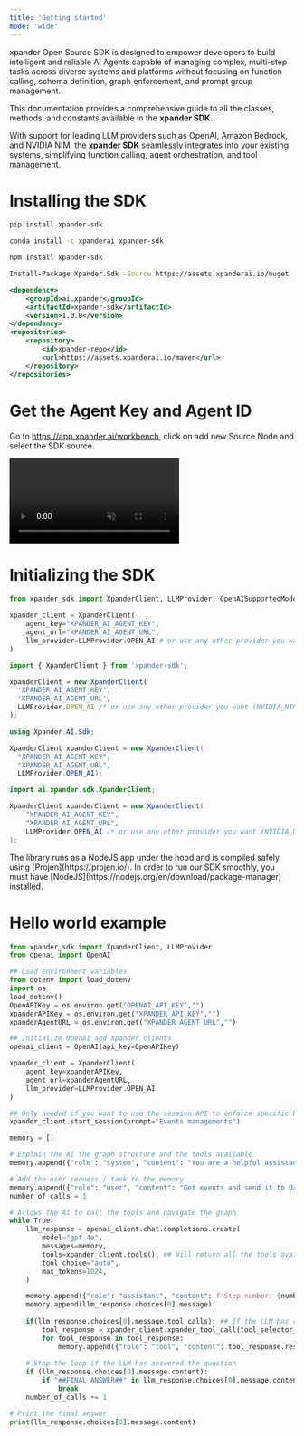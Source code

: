 ```yaml
---
title: 'Getting started'
mode: 'wide'  
---
```


xpander Open Source SDK is designed to empower developers to build intelligent and reliable AI Agents capable of managing complex, multi-step tasks across diverse systems and platforms without focusing on function calling, schema definition, graph enforcement, and prompt group management.

This documentation provides a comprehensive guide to all the classes, methods, and constants available in the **xpander SDK**. 

With support for leading LLM providers such as OpenAI, Amazon Bedrock, and NVIDIA NIM, the **xpander SDK** seamlessly integrates into your existing systems, simplifying function calling, agent orchestration, and tool management.

# Installing the SDK

<CodeGroup>

```bash PIP
pip install xpander-sdk
```

```bash Conda
conda install -c xpanderai xpander-sdk
```

```bash NPM
npm install xpander-sdk
```

```bash NuGet
Install-Package Xpander.Sdk -Source https://assets.xpanderai.io/nuget
```

```xml Maven
<dependency>
    <groupId>ai.xpander</groupId>
    <artifactId>xpander-sdk</artifactId>
    <version>1.0.0</version>
</dependency>
<repositories>
    <repository>
        <id>xpander-repo</id>
        <url>https://assets.xpanderai.io/maven</url>
    </repository>
</repositories>

```

</CodeGroup>


# Get the Agent Key and Agent ID

Go to https://app.xpander.ai/workbench, click on add new Source Node and select the SDK source.

<Frame>
  <video
  autoPlay
  muted
  loop
  playsInline
  className="w-full"
  src="https://assets.xpanderai.io/docs/static/videos/sdk-source-node.mov"
></video>

</Frame>

# Initializing the SDK

<CodeGroup>

```python Python
from xpander_sdk import XpanderClient, LLMProvider, OpenAISupportedModels

xpander_client = XpanderClient(
    agent_key="XPANDER_AI_AGENT_KEY",
    agent_url="XPANDER_AI_AGENT_URL",
    llm_provider=LLMProvider.OPEN_AI # or use any other provider you want (NVIDIA_NIM, AMAZON_BEDROCK)
)
```

```javascript NodeJS
import { XpanderClient } from 'xpander-sdk';

xpanderClient = new XpanderClient(
  'XPANDER_AI_AGENT_KEY',
  'XPANDER_AI_AGENT_URL',
  LLMProvider.OPEN_AI /* or use any other provider you want (NVIDIA_NIM, AMAZON_BEDROCK)*/
);
```

```csharp .NET
using Xpander.AI.Sdk;

XpanderClient xpanderClient = new XpanderClient(
  "XPANDER_AI_AGENT_KEY",
  "XPANDER_AI_AGENT_URL",
  LLMProvider.OPEN_AI);
```

```java Java
import ai.xpander.sdk.XpanderClient;

XpanderClient xpanderClient = new XpanderClient(
    "XPANDER_AI_AGENT_KEY",
    "XPANDER_AI_AGENT_URL",
    LLMProvider.OPEN_AI /* or use any other provider you want (NVIDIA_NIM, AMAZON_BEDROCK)*/
);
```

</CodeGroup>


<Info>
  The library runs as a NodeJS app under the hood and is compiled safely using
  [Projen](https://projen.io/). In order to run our SDK smoothly, you must have
  [NodeJS](https://nodejs.org/en/download/package-manager) installed.
</Info>

# Hello world example

```python Python
from xpander_sdk import XpanderClient, LLMProvider 
from openai import OpenAI

## Load environment variables
from dotenv import load_dotenv
import os
load_dotenv()
OpenAPIKey = os.environ.get("OPENAI_API_KEY","")
xpanderAPIKey = os.environ.get("XPANDER_API_KEY","")
xpanderAgentURL = os.environ.get("XPANDER_AGENT_URL","")

## Initialize OpenAI and Xpander clients
openai_client = OpenAI(api_key=OpenAPIKey)

xpander_client = XpanderClient(
    agent_key=xpanderAPIKey, 
    agent_url=xpanderAgentURL, 
    llm_provider=LLMProvider.OPEN_AI
)

## Only needed if you want to use the session API to enforce specific behavior of prompt group to subgraph
xpander_client.start_session(prompt="Events managements")

memory = []

# Explain the AI the graph structure and the tools available
memory.append({"role": "system", "content": "You are a helpful assistant, you are running in While loop and will have access to invoke tools dynmaically to your location in the graph. If you want to stop the loop, please add ##FINAL ANSWER## in your answer"})

# Add the user requess / task to the memory
memory.append({"role": "user", "content": "Get events and send it to David on Slack"})
number_of_calls = 1

# Allows the AI to call the tools and navigate the graph
while True:
    llm_response = openai_client.chat.completions.create(
        model="gpt-4o",
        messages=memory,
        tools=xpander_client.tools(), ## Will return all the tools available in the agent given specific location in the graph
        tool_choice="auto", 
        max_tokens=1024,
    )

    memory.append({"role": "assistant", "content": f'Step number: {number_of_calls}'})
    memory.append(llm_response.choices[0].message)
    
    if(llm_response.choices[0].message.tool_calls): ## If the LLM has called a tool
        tool_response = xpander_client.xpander_tool_call(tool_selector_response=llm_response.model_dump())
        for tool_response in tool_response:
            memory.append({"role": "tool", "content": tool_response.response_message, "tool_call_id": tool_response.tool_call_id})
    
    # Stop the loop if the LLM has answered the question
    if (llm_response.choices[0].message.content):
        if "##FINAL ANSWER##" in llm_response.choices[0].message.content:
            break
    number_of_calls += 1

# Print the final answer
print(llm_response.choices[0].message.content)
```